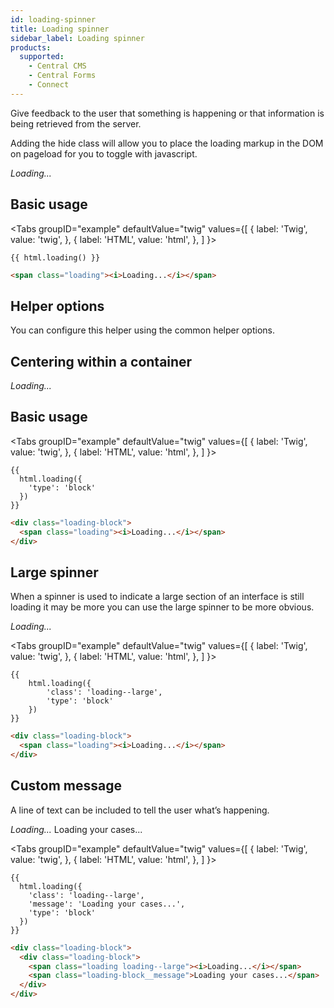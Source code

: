 ```yaml
---
id: loading-spinner
title: Loading spinner
sidebar_label: Loading spinner
products:
  supported:
    - Central CMS
    - Central Forms
    - Connect
---
```



Give feedback to the user that something is happening or that information is being retrieved from the server.

Adding the hide class will allow you to place the loading markup in the DOM on pageload for you to toggle with javascript.

<div className="d-example">
  <span className="loading"><i>Loading...</i></span>
  <br />
</div>

## Basic usage

<Tabs
  groupID="example"
  defaultValue="twig"
  values={[
    { label: 'Twig', value: 'twig', },
    { label: 'HTML', value: 'html', },
  ]
}>
<TabItem value="twig">

```twig
{{ html.loading() }}
```

</TabItem>
<TabItem value="html">

```html
<span class="loading"><i>Loading...</i></span>
```

</TabItem>
</Tabs>

## Helper options

You can configure this helper using the common helper options.

## Centering within a container

<div className="d-example">
  <div className="loading-block">
    <span className="loading"><i>Loading...</i></span>
  </div>
</div>

## Basic usage

<Tabs
  groupID="example"
  defaultValue="twig"
  values={[
    { label: 'Twig', value: 'twig', },
    { label: 'HTML', value: 'html', },
  ]
}>
<TabItem value="twig">

```twig
{{
  html.loading({
    'type': 'block'
  })
}}
```

</TabItem>
<TabItem value="html">

```html
<div class="loading-block">
  <span class="loading"><i>Loading...</i></span>
</div>
```

</TabItem>
</Tabs>

## Large spinner

When a spinner is used to indicate a large section of an interface is still loading it may be more you can use the large spinner to be more obvious.

<div className="d-example">
  <div className="loading-block">
    <span className="loading loading--large"><i>Loading...</i></span>
  </div>
</div>

<Tabs
  groupID="example"
  defaultValue="twig"
  values={[
    { label: 'Twig', value: 'twig', },
    { label: 'HTML', value: 'html', },
  ]
}>
<TabItem value="twig">

```twig
{{
    html.loading({
        'class': 'loading--large',
        'type': 'block'
    })
}}
```

</TabItem>
<TabItem value="html">

```html
<div class="loading-block">
  <span class="loading"><i>Loading...</i></span>
</div>
```

</TabItem>
</Tabs>

## Custom message

A line of text can be included to tell the user what’s happening.

<div className="d-example">
  <div className="loading-block">
    <span className="loading loading--large"><i>Loading...</i></span>
    <span className="loading-block__message">Loading your cases...</span>
  </div>
</div>

<Tabs
  groupID="example"
  defaultValue="twig"
  values={[
    { label: 'Twig', value: 'twig', },
    { label: 'HTML', value: 'html', },
  ]
}>
<TabItem value="twig">

```twig
{{
  html.loading({
    'class': 'loading--large',
    'message': 'Loading your cases...',
    'type': 'block'
  })
}}
```

</TabItem>
<TabItem value="html">

```html
<div class="loading-block">
  <div class="loading-block">
    <span class="loading loading--large"><i>Loading...</i></span>
    <span class="loading-block__message">Loading your cases...</span>
  </div>
</div>
```

</TabItem>
</Tabs>